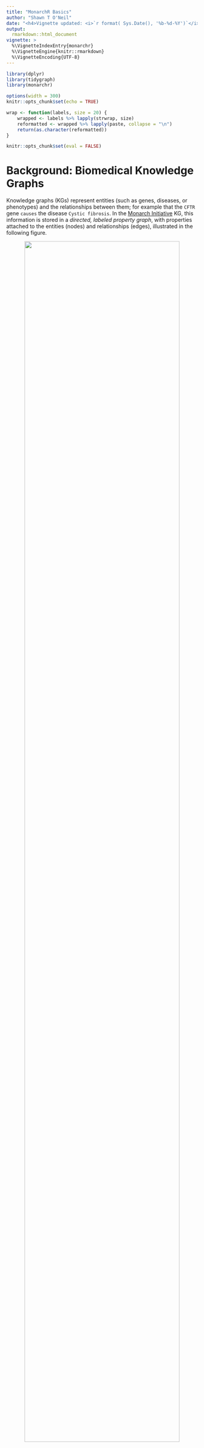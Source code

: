```yaml
---
title: "MonarchR Basics"
author: "Shawn T O'Neil"
date: "<h4>Vignette updated: <i>`r format( Sys.Date(), '%b-%d-%Y')`</i></h4>"
output:
  rmarkdown::html_document
vignette: >
  %\VignetteIndexEntry{monarchr}
  %\VignetteEngine{knitr::rmarkdown}
  %\VignetteEncoding{UTF-8}
---
```


```r
library(dplyr)
library(tidygraph)
library(monarchr)

options(width = 300)
knitr::opts_chunk$set(echo = TRUE)

wrap <- function(labels, size = 20) {
	wrapped <- labels %>% lapply(strwrap, size)
	reformatted <- wrapped %>% lapply(paste, collapse = "\n")
	return(as.character(reformatted))
}

knitr::opts_chunk$set(eval = FALSE)
```


# Background: Biomedical Knowledge Graphs

Knowledge graphs (KGs) represent entities (such as genes, diseases, or phenotypes) and
the relationships between them; for example that the `CFTR` gene `causes` the disease
`Cystic fibrosis`. In the [Monarch Initiative](https://monarchiniative.org) KG, this
information is stored in a *directed, labeled property graph*, with properties
attached to the entities (nodes) and relationships (edges), illustrated in the following figure.

<center>![](assets/cftr_cf_edge.png){width=90%}</center>

The [KGX format](https://github.com/biolink/kgx/blob/master/specification/kgx-format.md) used by 
Monarch is a flexible KG specification:

* Nodes must have an `id` property
* Nodes must have a `category` property, as a multi-valued set of category labels
* Edges must have `subject`, `predicate`, and `object` properties, representing the source, relationship, and destination of the edge.
* Nodes and edges may have additional properties, and these may be multi-valued.
* Most properties are generally listed laksj f;laskj f;lkasj f;lkASDFASFs

The `monarchr` package uses `tidygraph` to represent this information, which stores node and edge
information in tables. List columns are used for multi-valued properties. The following query finds all
of the sub-types of [Neimann-Pick Disease](https://monarchinitiative.org/MONDO:0001982), and all of the
genes associated with those.


```r
	# MONDO:0001982 Niemann-Pick Disease (13 subtypes)

g <- monarch_engine() |>
  fetch_nodes(query_ids = c("MONDO:0001982")) |>
	expand(predicates = "biolink:subclass_of", direction = "in", transitive = TRUE) |>
	expand(result_categories = "biolink:Gene")

g
```

A basic visualization with [`ggraph`](https://ggraph.data-imaginist.com/):

```r
library(ggraph)
library(stringr) # for str_wrap()

ggraph(g, layout = "sugiyama") +
	geom_edge_link(aes(color = predicate),
								 arrow = arrow(length = unit(2, 'mm'), type = "closed"),
								 end_cap = circle(2.5, 'mm')) +
	geom_node_point(aes(color = pcategory),
									size = 3) +
	geom_node_label(aes(label = str_wrap(name, 20)), 
								 size = 2, 
								 repel = TRUE, 
								 check_overlap = TRUE,
								 fill = "#FFFFFF88")
```

As this example hints, `monarchr` supports different query "engines", 
fetching nodes by specified criteria, and expanding on fetched subgraphs by 
following specified relationship criteria. The primary `monarch_engine()` is backed
by the Monarch Initiative cloud-hosted Neo4j database, 


Because `monarchr` utilizes [`tidygraph`](https://tidygraph.data-imaginist.com/) which is built on on [`igraph`](https://r.igraph.org/), it is supported by a broad ecosystem, including [packages](https://ggraph.data-imaginist.com/) for [visualization](https://datastorm-open.github.io/visNetwork/), [exploratory analyses](https://r-ega.net/), graph [manipulation](https://tidygraph.data-imaginist.com/reference/index.html) and [algorithms](https://r.igraph.org/reference/index.html),  [matching](https://cran.r-project.org/web/packages/iGraphMatch/vignettes/iGraphMatch.html), and [graph neural networks](https://rpubs.com/giancarlo_vercellino/spinner). (This package also relies on the efficient [`neo2R`](https://cran.r-project.org/web/packages/neo2R/index.html) client for Neo4j queries.)


# Engines

Two kinds of engines are supported, providing largely the same functionality: one supporting access to [Neo4j graph databases](https://neo4j.com/), and another supporting file-based access to TSV-formatted `.tar.gz` KGs hosted at [kghub.io](https://kghub.io). Regardless of source, KGs must conform to the [KGX specification](https://github.com/biolink/kgx/blob/master/specification/kgx-format.md).

The most accessible engine provided by `monarchr` is the `monarch_engine()`, designed to access the cloud-hosted [Monarch Initiative](https://monarchiniatiative.org) KG, with additional features such as Monarch's API-hosted search functionality.

```r
g <- monarch_engine() |>
	search_nodes("cystic fibrosis", limit = 5)

g
```

Using another Neo4j database is as simple as specifying a Neo4j [Bolt](https://neo4j.com/docs/operations-manual/current/configuration/ports/) endpoint, and username and password if required. This may be used to host your own Neo4j database for efficient KG access, based on the Monarch Neo4j [docker deployment](https://github.com/monarch-initiative/monarch-neo4j). When using generic Neo4j endpoints, `search_nodes()` falls back to regex-based search of a subset of node properties (see Engine Preferences below).

```r
# not run:
g <- neo4j_engine("http://localhost:7687", username = "user", password = "pass") |>
	search_nodes("cystic fibrosis", limit = 5)

g
```


Finally, the `file_engine()` provides KG access to KGX-formatted, `.tar.gz` files containing tab-separated `*_nodes.tsv` and `*_edges.tsv` files. The package comes bundled with a version of the MONDO ontology KG for demonstration purposes. You can also provide a local file path, or a URL to a remote file, which will be downloaded to the current working directory. 

```r
filename <- system.file("extdata", "mondo_kgx_tsv.tar.gz", package = "monarchr")
# filename <- "https://kghub.io/kg-obo/mondo/2024-03-04/mondo_kgx_tsv.tar.gz"

print(filename)
	
g <- file_engine(filename) |>
	search_nodes("cystic fibrosis", limit = 5)

g
```

As with `neo4j_engine()`, the `search_nodes()` function uses a regex-based search against specific node properties, configurable via engine "preferences."

## Engine Preferences

Knowledge graphs provide a very broad range of information. Both nodes and edges have many properties--for cystic fibrosis these include `name`, `description`, `provided_by`, and `in_taxon_label`, to name a few. Some of those properties take multiple values, including the important `category` property for nodes--for cystic fibrosis this property includes `biolink:BiologicalEntity`, `biolink:Disease`, `biolink:Entity`, `biolink:NamedThing`, and `biolink:ThingWithTaxon`, again to name just a few.

With so much information available, it can be helpful to prioritize the most immediately relevant. This is handled in `monarchr` by engines, which are created with a set of *preferences* to specify how graph data are represented. The set of defaults can be reviewed via an engine's `preferences`:

```r
filename <- system.file("extdata", "mondo_kgx_tsv.tar.gz", package = "monarchr")

e <- file_engine(filename)

e$preferences
```
These preferences affect the following behavior:

- `category_priority`: a vector of node `category` values to prioritize when determining the `pcategory` (primary category) column. If any category values in the node match one of these, the first preferences-specified one is used, otherwise the first category listed for the node is used.
- `node_search_properties`: a vector of node properties to search when using `search_nodes()`. Does not apply to `monarch_engine()` which uses the Monarch keyword search API.
- `node_property_priority`: specifies which node property columns should be listed first when printing.
- 'edge_property_priority': specifies which edgeproperty columns should be listed first when printing.

These can be overridden when creating an engine; in this example, we specify for a `file_engine()` that `search_nodes()` should only apply to the `name` property:

```r
filename <- system.file("extdata", "mondo_kgx_tsv.tar.gz", package = "monarchr")
g <- file_engine(filename,
								 preferences = list(node_search_properties = c("name"))) |>
	search_nodes("cystic fibrosis", limit = 5)

g
```

# Searching and Getting Nodes

*Note: the functions described here fetch nodes from a knowledge graph, but not any edges between them. See `expand()` below for querying relationships.*

As mentioned above, `search_nodes()` uses the Monarch search API when used with a `monarch_engine()`, but a regex-based field search when using a file-based or generic Neo4j engine. In these latter cases, the search term is expanded as `.*<search term>.*` to match within longer text, and allows the inclusion of regular expression syntax, e.g. `(cystic fibrosis)|(CFTR)`. 

For all engines, `search_nodes()` provides a `category` parameter to limit the matching nodes to those with one of the specified categories, and a `limit` parameter to limit the number of resulting nodes.

```r
g <- monarch_engine() |>
	search_nodes("cystic fibrosis", category = c("biolink:Gene", "biolink:PhenotypicFeature"), limit = 50)

g
```

Nodes can also be fetched with the `fetch_nodes()` function. Specifying a set of `query_ids` fetches just those nodes:

```r
g <- monarch_engine() |>
	fetch_nodes(query_ids = c("MONDO:0009061", "HGNC:1884"))

str(g)
```
We can also get nodes in bulk by specifying an expression over node properties. We'll use the example MONDO kg for
this example; let's first get a few nodes to see what this KG supports:

```r
#g <- file_engine(system.file("extdata", "mondo_kgx_tsv.tar.gz", package = "monarchr")) |>
#	search_nodes("cystic fibrosis", limit = 5)

g <- monarch_engine() |>
	fetch_nodes(in_taxon_label == "Homo sapiens") |>
	expand(result_categories = "biolink:PhenotypicFeature")
	
g
```

As described by [MONDO](https://mondo.readthedocs.io/en/stable/editors-guide/rare-disease-subset/), the `subsets` column defines lists which rare-disease subsets each disease
belongs to (see the corresponding MONDO documentation for details).


<!-- MonarchR is designed to support user-friendly queries against Knowledge Graphs -->
<!-- (KGs), specifically the cloud-hosted [Monarch Initiative](https://monarchinitiative.org) KG, -->
<!-- or other [KGX formatted](https://github.com/biolink/kgx/blob/master/specification/kgx-format.md) KGs available at [kghub.org](https://kghub.org). -->

<!-- To support these different data sources, large knowledge graphs are represented -->
<!-- as *engines*. The easiest engine to use is the `monarch_engine()`, which we -->
<!-- can use to get nodes  -->


<!-- It is in early development and testing, and relies upon publicly-available services managed by the Monarch Initiative. -->

<!-- Briefly, a graph stored in a local variable represents a subsets of nodes and/or edges from the larger KG. These local graphs are also [`tidygraph`](https://tidygraph.data-imaginist.com/) objects (which are [igraph](https://r.igraph.org/)s) providing a large range of graph-related functionality. -->

<!-- First, let's load some useful libraries: -->

<!-- ```{r library, message=FALSE} -->
<!-- library(monarchr) -->
<!-- library(dplyr) -->
<!-- library(tidygraph) -->
<!-- #library(kableExtra) # for kbl() table output formatting -->
<!-- #library(ggraph) -->
<!-- #library(ggiraph) -->
<!-- ``` -->

<!-- ### Searching by ID or Keyword -->

<!-- The `query_ids()` function returns matching nodes, while `monarch_search()` function uses the keyword search [API](https://api-v3.monarchinitiative.org/v3/docs), returning up to `limit` nodes. Neither function returns any edges that might exist between those nodes. -->

<!-- ```{r search} -->
<!-- # id lookup -->
<!-- eds_hits <- query_ids(c("MONDO:0007525", "MONDO:0020066", "MONDO:0034021")) -->
<!-- # or search -->
<!-- eds_hits <- monarch_search("Ehlers-danlos syndrome", limit = 3) -->


<!-- nodes(eds_hits) -->
<!-- edges(eds_hits) -->
<!-- ``` -->

<!-- ### Easily manipulate node or edge data -->

<!-- Tidygraphs are stored as node and edge dataframes; we can "activate" one or the other to manipulate it, or extract it with `as_tibble()`. Let's add a `source` to these nodes of `"search"`, and print the node table. -->

<!-- ```{r manipulate} -->
<!-- eds_hits <- eds_hits %>% -->
<!-- 	activate(nodes) %>% -->
<!-- 	mutate(source = "search") %>% -->
<!-- 	select(id, source, everything()) # move new source col to 2nd position -->

<!-- nodes(eds_hits) -->
<!-- ``` -->

<!-- ### PCategory -->

<!-- The `pcategory` column is a unique addition of MonarchR: typically, nodes are annotated with multiple categories, which is stored in the `category` field in the KG. These tend to relate to ontological concepts, in that a `biolink:Disease` is also a `biolink:BiologicalEntity` and `biolink:NamedThing`. Typically, one of these is most of interest in application. Rather than try and determine this "primary" category of interest from the data, we set a priority list of categories to use, choosing the first available prioritized category, or the first category available as a fallback. This can be configured via the `kg_prefs` option should you so choose: -->

<!-- ```{r pcategory} -->
<!-- options("kg_prefs") -->
<!-- ``` -->

<!-- ### Neighborhood Summarization -->

<!-- Let's see what kinds of connections exist in the broader graph for these nodes, which is a good idea before we go and fetch some of them. We can summarize the nodes in the surrounding neighborhood, or the edges: -->

<!-- ```{r neighborhood} -->
<!-- library(knitr) -->
<!-- summarize_neighborhood(eds_hits, summarize = "nodes") -->
<!-- summarize_neighborhood(eds_hits, summarize = "edges") -->
<!-- ``` -->

<!-- Looking at the neighborhood node summary, there are quite a few phenotypes connected to these diseases, 30 other diseases, and 3 genes. -->

<!-- To see what kinds types of relationships these are, we can look at the neighborhood edge summary, which breaks down the set of edges connected to these nodes in a more complex way. Each row represents a set of connections from *query* nodes in our graph `g`, to *result* nodes in the surrounding neighborhood, broken out by the category of the query and result nodes. Note that predicate may be either direction here: result genes -cause-\> our query diseases, but our query diseases -have-\> result phenotypes. Finally, for accuracy the grouping is actually the full category list and the `pcategory` is defined from those, but in practice `pcategory` is a good descriptor. -->

<!-- ### Fetching edges -->

<!-- In this example we can see that there are two links from our diseases (potentially from the same one) to genes via `biolink:gene_associated_with_disease`, and one connected to a gene via `biolink:causes`. There are also two kinds of connections to Phenotypes: `biolink:has_phenotype` and `biolink:has_mode_of_inheritance`. Let's fetch the connections to genes: -->

<!-- ```{r fetch-edges} -->
<!-- eds_with_genes <- eds_hits |> -->
<!-- 	fetch_edges(result_categories = "biolink:Gene") -->

<!-- eds_with_genes -->
<!-- ``` -->

<!-- Notice that our `source` column is still there: we added it as a custom column to the `nodes` data earlier, but now new nodes have been been filled with `NA` values. We can fix this up as we pull in the data. This ability to easily modify, filter and otherwise manipulate the graph data via tabular primitives is a powerful feature of `tidygraph`, this [blog post](https://www.data-imaginist.com/posts/2017-07-07-introducing-tidygraph/) is a good introduction to more. -->

<!-- ```{r fetch-deges-2} -->
<!-- eds_with_genes <- eds_hits |> -->
<!-- 	fetch_edges(result_categories = "biolink:Gene") |> -->
<!-- 	activate(nodes) |> -->
<!-- 	mutate(source = replace_na(source, "genelinks")) -->

<!-- eds_with_genes -->
<!-- # summarize the outgoing edges connected to the graph so far -->
<!-- # summarize_neighborhood(eds_with_genes, direction = "out", summarize = "edges") -->
<!-- ``` -->

<!-- The `fetch_edges` function allows us to narrow which edges to fetch by specifying the directionality, as well as sets of predicates and result (neighborhood) node categories allowed. We have diseases and connected genes: let's pull in further connections to either Phenotypes or Genes, via outgoing has_phenotype or interacts_with relationships: -->

<!-- ```{r fetch-edges-3} -->
<!-- eds_with_genes_phenos_expanded <- eds_with_genes |> -->
<!-- 	fetch_edges(direction = "out",  -->
<!-- 							predicates = c("biolink:has_phenotype", "biolink:interacts_with"), -->
<!-- 							result_categories = c("biolink:Gene", "biolink:PhenotypicFeature")) -->

<!-- eds_with_genes_phenos_expanded -->
<!-- ``` -->

<!-- ### Visualization -->

<!-- Let's create a quick visualization: -->

<!-- ```{r visualization} -->
<!-- ggraph(eds_with_genes_phenos_expanded, layout = "fr") + -->
<!-- 	geom_edge_link(aes(color = predicate)) + -->
<!-- 	geom_node_point(aes(color = pcategory)) -->
<!-- ``` -->

<!-- ### Graph joins -->

<!-- For our next trick, let's find all the phenotypes connected to genes associated with FA and Cystic Fibrosis. We'll then find the intersection of those phenotypes with an inner join on the nodes. -->

<!-- ```{r graph-joins} -->
<!-- fa <- monarch_search("Fanconi anemia", limit = 1) %>% -->
<!-- 	fetch_edges(result_categories = "biolink:Gene") %>% -->
<!-- 	fetch_edges(direction = "out", predicates = "biolink:has_phenotype") -->

<!-- cf <- monarch_search("Cystic Fibrosis", limit = 1) %>% -->
<!-- 	fetch_edges(result_categories = "biolink:Gene") %>% -->
<!-- 	fetch_edges(direction = "out", predicates = "biolink:has_phenotype") -->

<!-- shared_nodes <- inner_join(nodes(fa), nodes(cf)) -->
<!-- shared_nodes -->
<!-- ``` -->

<!-- Let's see these in context, by doing a full join on our EDS and CF graphs, then keeping only nodes that are either diseases, genes, or one of these shared phenotypes: -->

<!-- ```{r graph-joins-2} -->
<!-- merged <- fa %>% -->
<!-- 	graph_join(cf) %>% -->
<!-- 	activate(nodes) %>% -->
<!-- 	filter(pcategory %in% c("biolink:Gene", "biolink:Disease") | id %in% shared_nodes$id) -->

<!-- ggraph(merged, layout = "fr") + -->
<!-- 	geom_edge_link(aes(color = predicate)) + -->
<!-- 	geom_node_point(aes(color = pcategory)) -->
<!-- ``` -->

<!-- ### Transitivity -->

<!-- The `fetch_edges` function can also be used to fetch edges transitively. For example, if we were to try and look for genes connected to the first hit for Ehlers-Danlos Syndrome, we would find none. However, we can use the `transitive` parameter to find genes connected to diseases that are subclasses of Ehlers-Danlos Syndrome, and then pull in the genes from there. -->

<!-- ```{r transitivity} -->
<!-- eds_with_subtypes <- monarch_search("Ehlers-danlos syndrome", limit = 1) |> -->
<!-- 	fetch_edges(direction = "in", predicates = "biolink:subclass_of", transitive = TRUE) |> -->
<!-- 	fetch_edges(result_categories = "biolink:Gene") -->

<!-- # plot -->
<!-- ggraph(eds_with_subtypes, layout = "sugiyama") + -->
<!-- 	geom_edge_link(aes(color = predicate)) + -->
<!-- 	geom_node_point(aes(color = pcategory)) + -->
<!-- 	coord_flip() -->
<!-- ``` -->

<!-- When using `transitive = TRUE`, each relationship type will traversed separately and the results joined. It's always wise to use `transitive = TRUE` with caution, as it can result in a large number of edges being fetched, and always indicate a direction of `"in"` or `"out"` to avoid fetching the entire KG. -->

<!-- ### Ancestors and Descendants -->

<!-- With some creativity, we do quite quite a lot with these few primitives. For example, from an initial search of 5 hits for EDS, we can visualize all of their ancestors. We can do the same for descendants. Note that these will find edges between the nodes in the search results, as well as intermediate nodes. -->

<!-- ```{r ancestors-descendants} -->
<!-- eds_search <- monarch_search("Ehlers-danlos syndrome", limit = 5) %>% -->
<!-- 	activate(nodes) %>% -->
<!-- 	mutate(source = "search") -->

<!-- eds_search_ancestors <- eds_search |> -->
<!-- 	fetch_edges(direction = "out", predicates = "biolink:subclass_of", transitive = TRUE) %>% -->
<!-- 	activate(nodes) %>% -->
<!-- 	mutate(source = replace_na(source, "ancestors")) -->

<!-- eds_search_descendants <- eds_search |> -->
<!-- 	fetch_edges(direction = "in", predicates = "biolink:subclass_of", transitive = TRUE) %>% -->
<!-- 	activate(nodes) %>% -->
<!-- 	mutate(source = replace_na(source, "descendants")) -->

<!-- ggraph(eds_search_ancestors, layout = "sugiyama") + -->
<!-- 		geom_edge_link(aes(color = predicate)) + -->
<!-- 		geom_node_point(aes(color = source)) + -->
<!-- 		coord_flip() -->

<!-- ggraph(eds_search_descendants, layout = "sugiyama") + -->
<!-- 		geom_edge_link(aes(color = predicate)) + -->
<!-- 		geom_node_point(aes(color = source)) + -->
<!-- 		coord_flip() -->
<!-- ``` -->

<!-- Let's see the full join of this data, and if we take the inner join of the nodes, we should see just how our 5 search results are connected to each other (via intermediary nodes if necessary). -->

<!-- ```{r ancestors-descendants-2} -->
<!-- merged <- eds_search_ancestors |>  -->
<!-- 	graph_join(eds_search_descendants) -->

<!-- ggraph(merged, layout = "sugiyama") + -->
<!-- 		geom_edge_link(aes(color = predicate)) + -->
<!-- 		geom_node_point(aes(color = source)) + -->
<!-- 		coord_flip() -->

<!-- inner <- eds_search_ancestors %>% -->
<!-- 	activate(nodes) %>% -->
<!-- 	inner_join(nodes(eds_search_descendants)) -->

<!-- ggraph(inner, layout = "sugiyama") + -->
<!-- 		geom_edge_link(aes(color = predicate)) + -->
<!-- 		geom_node_point(aes(color = source)) + -->
<!-- 		coord_flip() -->
<!-- ``` -->

<!-- ### Lists of graphs -->

<!-- As a functional language, R provides powerful features for working with lists of data. In this example we begin with a graph with 5 disease nodes of interest; we use `explode()` to split the graph into a list of 5 single-node graphs, then use `lapply()` to work with these in parallel, fetching neighborhoods, extracting the nodes data, and removing the original searched nodes based on the `source` column we added earlier. -->

<!-- ```{r list-of-graphs} -->
<!-- eds_search %>%                                                 # starting with a graph with 5 disease nodes -->
<!-- 	explode() %>%                                                # split into a list of 5 single-node graphs -->
<!-- 	lapply(fetch_edges) %>%                                      # fetch neighborhood edges for each graph  -->
<!-- 	lapply(nodes) %>%                                            # extract nodes df from each graph -->
<!-- 	lapply(function(nodes_df) {filter(nodes_df, is.na(source))}) # remove original searched nodes from each df -->
<!-- ``` -->

<!-- ## Session info -->

<!-- ```{r} -->
<!-- utils::sessionInfo() -->
<!-- ``` -->

